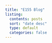 ```yaml
---
title: "E155 Blog"
listing:
  contents: posts
  sort: "date desc"
  type: default
  categories: false
---
```



